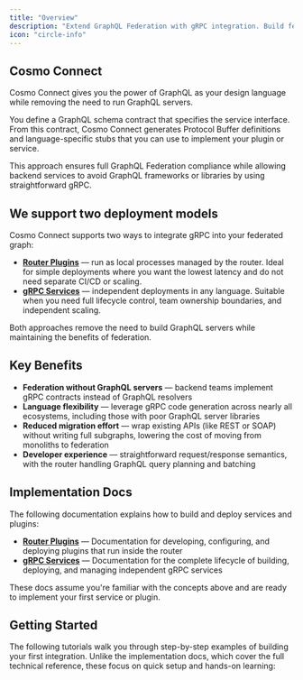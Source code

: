 ```yaml
---
title: "Overview"
description: "Extend GraphQL Federation with gRPC integration. Build federated graphs without backend GraphQL servers."
icon: "circle-info"
---
```


## Cosmo Connect

Cosmo Connect gives you the power of GraphQL as your design language while removing the need to run GraphQL servers.

You define a GraphQL schema contract that specifies the service interface. From this contract, Cosmo Connect generates Protocol Buffer definitions and language-specific stubs that you can use to implement your plugin or service.

This approach ensures full GraphQL Federation compliance while allowing backend services to avoid GraphQL frameworks or libraries by using straightforward gRPC.

## We support two deployment models

Cosmo Connect supports two ways to integrate gRPC into your federated graph:

- **[Router Plugins](/connect/plugins)** — run as local processes managed by the router. Ideal for simple deployments where you want the lowest latency and do not need separate CI/CD or scaling.  
- **[gRPC Services](/connect/grpc-services)** — independent deployments in any language. Suitable when you need full lifecycle control, team ownership boundaries, and independent scaling.

Both approaches remove the need to build GraphQL servers while maintaining the benefits of federation.

## Key Benefits

- **Federation without GraphQL servers** — backend teams implement gRPC contracts instead of GraphQL resolvers  
- **Language flexibility** — leverage gRPC code generation across nearly all ecosystems, including those with poor GraphQL server libraries  
- **Reduced migration effort** — wrap existing APIs (like REST or SOAP) without writing full subgraphs, lowering the cost of moving from monoliths to federation  
- **Developer experience** — straightforward request/response semantics, with the router handling GraphQL query planning and batching

## Implementation Docs

The following documentation explains how to build and deploy services and plugins:

- **[Router Plugins](/router/grpc/plugins)** — Documentation for developing, configuring, and deploying plugins that run inside the router  
- **[gRPC Services](/router/grpc/grpc-services)** — Documentation for the complete lifecycle of building, deploying, and managing independent gRPC services  

These docs assume you're familiar with the concepts above and are ready to implement your first service or plugin.

## Getting Started

The following tutorials walk you through step-by-step examples of building your first integration. 
Unlike the implementation docs, which cover the full technical reference, these focus on quick setup and hands-on learning:

<CardGroup>
  <Card title="Deploy Your First gRPC Service" icon="code" href="/tutorial/grpc-service-quickstart" horizontal/>
  <Card title="Deploy Your First Router Plugin" icon="plug" href="/tutorial/using-grpc-plugins" horizontal/>
</CardGroup>
